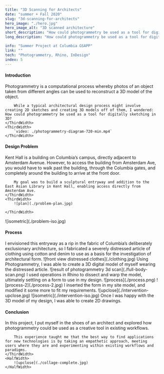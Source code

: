 ```yaml
---
title: "3D Scanning for Architects"
date: "summer + Fall 2020"
slug: "3d-scanning-for-architects"
hero_image: "./hero.jpg"
hero_image_alt: "3D scanned architecture"
short_description: "How could photogrammetry be used as a tool for digitally sketching in 3D?"
long_description: "How could photogrammetry be used as a tool for digitally sketching in 3D? In this project, I use photogrammetry as a sketching tool to develop a sculptural form for an entryway to Kent Hall at Columbia University."

info: "Summer Project at Columbia GSAPP"
link: ""
tech: "Photogrammetry, Rhino, InDesign"
index: 5
---
```




#### Introduction

<FlexContainer>
    <ThirdWidth>
        Photogrammetry is a computational process whereby photos of an object taken from different angles can be used to reconstruct a 3D model of the object.

        While a typical architectural design process might involve creating 2D sketches and creating 3D models off of them, I wondered: How could photogrammetry be used as a tool for digitally sketching in 3D?
    </ThirdWidth>
    <ThirdWidth>
        `video: ./photogrammetry-diagram-720-min.mp4`
    </ThirdWidth>
</FlexContainer>

#### Design Problem

<FlexContainer>
    <ThirdWidth>
        Kent Hall is a building on Columbia’s campus, directly adjacent to Amsterdam Avenue. However, to access the building from Amsterdam Ave, you would have to walk past the building, through the Columbia gates, and completely around the building to arrive at the front door.

        My goal was to build a sculptural entryway and addition to the East Asian Library in Kent Hall, enabling access directly from Amsterdam Ave.
    </ThirdWidth>
    <ThirdWidth>
        ![plan](./problem-plan.jpg)

    </ThirdWidth>
</FlexContainer>
<TwoThirdsWidth>
    ![isometric](./problem-iso.jpg)
</TwoThirdsWidth>

#### Process

<FlexContainer>
    <ThirdWidth>
        I envisioned this entryway as a rip in the fabric of Columbia’s deliberately exclusionary architecture, so I fabricated a severely distressed article of clothing using cotton and denim to use as a basis for the investigation of architectural form.
    </ThirdWidth>
    <ThirdWidth style={{height: '100px'}}>
        ![front view distressed clothes](./clothing.jpg)
    </ThirdWidth>
</FlexContainer>

<FlexContainer>
    <ThirdWidth>
        Using Photogrammetry, I was able to create a 3D digital model of myself wearing the distressed article.
    </ThirdWidth>
    <ThirdWidth>
        ![result of photogrammetry 3d scan](./full-body-scan.png)
    </ThirdWidth>
</FlexContainer>

<FlexContainer>
    <ThirdWidth>
        I used operations in Rhino to dissect and warp the model, ultimately settling on a form to use in my design.
    </ThirdWidth>
    <ThirdWidth>
        ![process](./process.png)
    </ThirdWidth>
</FlexContainer>

<HalfWidth>
    ![process-2](./process-2.jpg)
</HalfWidth>

<FlexContainer>
    <ThirdWidth>
        I inserted the form in my site model, and modified it some more to fit my requirements.
    </ThirdWidth>
    <ThirdWidth>
        ![upclose](./intervention-upclose.jpg)
    </ThirdWidth>

</FlexContainer>
    <TwoThirdsWidth>
    ![isometric](./intervention-iso.jpg)
</TwoThirdsWidth>

<FlexContainer>
    <ThirdWidth>
        Once I was happy with the 3D model of my design, I was able to create 2D drawings.
    </ThirdWidth>
    <ThirdWidth>
        <Floors/>
    </ThirdWidth>
</FlexContainer>

<ThirdWidth>
    <Elevation/>
</ThirdWidth>

#### Conclusion

<FlexContainer>
    <ThirdWidth>
        In this project, I put myself in the shoes of an architect and explored how photogrammetry could be used as a creative tool in existing workflows.

        This experience taught me that the best way to find applications for new technologies is by taking an empathetic approach, meeting users where they are and experimenting within existing workflows and paradigms.
    </ThirdWidth>
    <HalfWidth>
        ![upclose](./collage-complete.jpg)
    </HalfWidth>
</FlexContainer>




